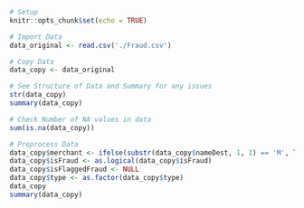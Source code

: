 ```r
# Setup
knitr::opts_chunk$set(echo = TRUE)
```

```r

# Import Data
data_original <- read.csv('./Fraud.csv')
```

```r
# Copy Data
data_copy <- data_original
```

```r
# See Structure of Data and Summary for any issues 
str(data_copy)
summary(data_copy)
```

```r
# Check Number of NA values in data
sum(is.na(data_copy))
```

```r
# Preprocess Data 
data_copy$merchant <- ifelse(substr(data_copy$nameDest, 1, 1) == 'M', TRUE, FALSE)
data_copy$isFraud <- as.logical(data_copy$isFraud)
data_copy$isFlaggedFraud <- NULL
data_copy$type <- as.factor(data_copy$type)
data_copy
summary(data_copy)
```
